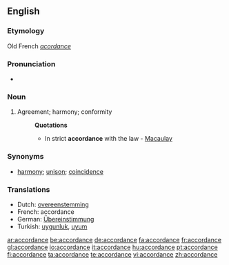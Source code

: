 ==English==

===Etymology===
Old French ''[[acordance]]''

===Pronunciation===
*{{audio|en-us-accordance.ogg|Audio (US)}}

===Noun===
{{en-noun}}
# Agreement; harmony; conformity
#:'''Quotations'''
#:*In strict '''accordance''' with the law - [[Macaulay]]

===Synonyms===
*[[harmony]]; [[unison]]; [[coincidence]]

===Translations===
{{rfc-level|Translations at L3+ (AutoFormat would have corrected level of Synonyms)}}
*Dutch: [[:nl:overeenstemming|overeenstemming]] {{f}}
*French: accordance {{f}}
*German: [[:de:Übereinstimmung|Übereinstimmung]] {{f}}
*Turkish: [[uygunluk]], [[uyum]]

[[ar:accordance]]
[[be:accordance]]
[[de:accordance]]
[[fa:accordance]]
[[fr:accordance]]
[[gl:accordance]]
[[io:accordance]]
[[it:accordance]]
[[hu:accordance]]
[[pt:accordance]]
[[fi:accordance]]
[[ta:accordance]]
[[te:accordance]]
[[vi:accordance]]
[[zh:accordance]]
